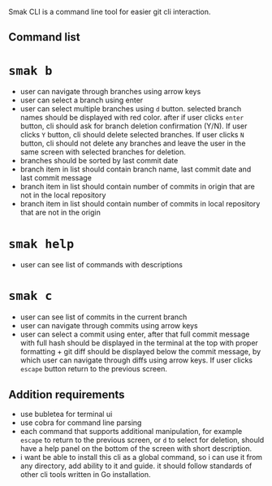 Smak CLI is a command line tool for easier git cli interaction.

## Command list

# `smak b`
- user can navigate through branches using arrow keys
- user can select a branch using enter
- user can select multiple branches using `d` button. selected branch names should be displayed with red color. after if user clicks `enter` button,
cli should ask for branch deletion confirmation (Y/N). If user clicks `Y` button, cli should delete selected branches. If user clicks `N` button,
cli should not delete any branches and leave the user in the same screen with selected branches for deletion.
- branches should be sorted by last commit date
- branch item in list should contain branch name, last commit date and last commit message
- branch item in list should contain number of commits in origin that are not in the local repository
- branch item in list should contain number of commits in local repository that are not in the origin

# `smak help`
- user can see list of commands with descriptions

# `smak c`
- user can see list of commits in the current branch
- user can navigate through commits using arrow keys
- user can select a commit using enter, after that full commit message with full hash should be displayed in the terminal at the top with proper formatting + git diff
should be displayed below the commit message, by which user can navigate through diffs using arrow keys. If user clicks `escape` button return to the previous screen.

## Addition requirements
- use bubletea for terminal ui
- use cobra for command line parsing
- each command that supports additional manipulation, for example `escape` to return to the previous screen, or `d` to select for deletion, should have
a help panel on the bottom of the screen with short description.
- i want be able to install this cli as a global command, so i can use it from any directory, add ability to it and guide. it should follow standards of other cli tools written
in Go installation.
